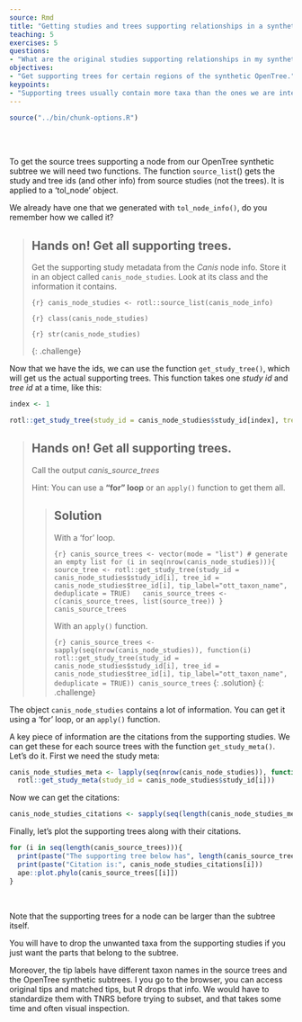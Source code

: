 ```yaml
---
source: Rmd
title: "Getting studies and trees supporting relationships in a synthetic subtree"
teaching: 5
exercises: 5
questions:
- "What are the original studies supporting relationships in my synthetic subtree?"
objectives:
- "Get supporting trees for certain regions of the synthetic OpenTree."
keypoints:
- "Supporting trees usually contain more taxa than the ones we are interested in."
---
```

```r
source("../bin/chunk-options.R")
```

<br/>
<br/>

To get the source trees supporting a node from our OpenTree synthetic subtree we will need two functions.
The function `source_list`() gets the study and tree ids (and other info) from source studies (not the trees). It is applied to a 'tol_node' object.

We already have one that we generated with `tol_node_info()`, do you remember how we called it?

> ## Hands on! Get all supporting trees.
> Get the supporting study metadata from the _Canis_ node info. Store it in an object called `canis_node_studies`.
> Look at its class and the information it contains.
>
> ```{r}
> canis_node_studies <- rotl::source_list(canis_node_info)
> ```
>
> ```{r}
> class(canis_node_studies)
> ```
>
> ```{r}
> str(canis_node_studies)
> ```
>
{: .challenge}

Now that we have the ids, we can use the function `get_study_tree()`, which will get us the actual supporting trees.
This function takes one _study id_ and _tree id_ at a time, like this:

```r
index <- 1

rotl::get_study_tree(study_id = canis_node_studies$study_id[index], tree_id = canis_node_studies$tree_id[index], tip_label="ott_taxon_name", deduplicate = TRUE)
```

> ## Hands on! Get all supporting trees.
>
> Call the output _canis_source_trees_
>
> Hint: You can use a **"for" loop** or an `apply()` function to get them all.
>
> > ## Solution
> >
> > With a 'for' loop.
> >
> > ```{r}
> > canis_source_trees <- vector(mode = "list") # generate an empty list
> > for (i in seq(nrow(canis_node_studies))){
> >   source_tree <- rotl::get_study_tree(study_id = canis_node_studies$study_id[i], tree_id = canis_node_studies$tree_id[i], tip_label="ott_taxon_name", deduplicate = TRUE)
> >   canis_source_trees <- c(canis_source_trees, list(source_tree))
> > }
> > canis_source_trees
> > ```
> >
> > With an `apply()` function.
> >
> > ```{r}
> > canis_source_trees <- sapply(seq(nrow(canis_node_studies)), function(i)
> >   rotl::get_study_tree(study_id = canis_node_studies$study_id[i], tree_id = canis_node_studies$tree_id[i], tip_label="ott_taxon_name", deduplicate = TRUE))
> > canis_source_trees
> > ```
> {: .solution}
{: .challenge}

The object `canis_node_studies` contains a lot of information. You can get it using a 'for' loop, or an `apply()` function.

A key piece of information are the citations from the supporting studies. We can get these for each source trees with the function `get_study_meta()`. Let's do it. First we need the study meta:

```r
canis_node_studies_meta <- lapply(seq(nrow(canis_node_studies)), function(i)
  rotl::get_study_meta(study_id = canis_node_studies$study_id[i]))
```

Now we can get the citations:

```r
canis_node_studies_citations <- sapply(seq(length(canis_node_studies_meta)), function (i) canis_node_studies_meta[[i]]$nexml$`^ot:studyPublicationReference`)
```

Finally, let's plot the supporting trees along with their citations.
```r
for (i in seq(length(canis_source_trees))){
  print(paste("The supporting tree below has", length(canis_source_trees[[i]]$tip.label), "tips."))
  print(paste("Citation is:", canis_node_studies_citations[i]))
  ape::plot.phylo(canis_source_trees[[i]])
}
```

<br/>

Note that the supporting trees for a node can be larger than the subtree itself.

You will have to drop the unwanted taxa from the supporting studies if you just want the parts that belong to the subtree.

Moreover, the tip labels have different taxon names in the source trees and the OpenTree synthetic subtrees. I you go to the browser, you can access original tips and matched tips, but R drops that info. We would have to standardize them with TNRS before trying to subset, and that takes some time and often visual inspection.

<br/>
